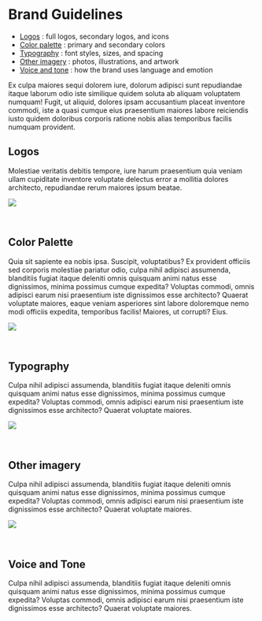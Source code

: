 
<Meta title='Design Guidelines/Brand' />

# Brand Guidelines

- [Logos](#logos) : full logos, secondary logos, and icons
- [Color palette](#color) : primary and secondary colors
- [Typography](#type) : font styles, sizes, and spacing
- [Other imagery](#imagery) : photos, illustrations, and artwork
- [Voice and tone](#voice) : how the brand uses language and emotion

Ex culpa maiores sequi dolorem iure, dolorum adipisci sunt repudiandae itaque laborum odio iste similique quidem soluta ab aliquam voluptatem numquam! Fugit, ut aliquid, dolores ipsam accusantium placeat inventore commodi, iste a quasi cumque eius praesentium maiores labore reiciendis iusto quidem doloribus corporis ratione nobis alias temporibus facilis numquam provident.

## <a id="logos"></a>Logos

Molestiae veritatis debitis tempore, iure harum praesentium quia veniam ullam cupiditate inventore voluptate delectus error a mollitia dolores architecto, repudiandae rerum maiores ipsum beatae.

<img src={LogosImage} />

<p>&nbsp;</p>

## <a id="color"></a>Color Palette

Quia sit sapiente ea nobis ipsa. Suscipit, voluptatibus? Ex provident officiis sed corporis molestiae pariatur odio, culpa nihil adipisci assumenda, blanditiis fugiat itaque deleniti omnis quisquam animi natus esse dignissimos, minima possimus cumque expedita? Voluptas commodi, omnis adipisci earum nisi praesentium iste dignissimos esse architecto? Quaerat voluptate maiores, eaque veniam asperiores sint labore doloremque nemo modi officiis expedita, temporibus facilis! Maiores, ut corrupti? Eius.

<img src={ColorsImage} />

<p>&nbsp;</p>

## <a id="type"></a>Typography

Culpa nihil adipisci assumenda, blanditiis fugiat itaque deleniti omnis quisquam animi natus esse dignissimos, minima possimus cumque expedita? Voluptas commodi, omnis adipisci earum nisi praesentium iste dignissimos esse architecto? Quaerat voluptate maiores.

<img src={TypeImage} />

<p>&nbsp;</p>

## <a id="imagery"></a>Other imagery

Culpa nihil adipisci assumenda, blanditiis fugiat itaque deleniti omnis quisquam animi natus esse dignissimos, minima possimus cumque expedita? Voluptas commodi, omnis adipisci earum nisi praesentium iste dignissimos esse architecto? Quaerat voluptate maiores.

<img src={ImageryImage} />

<p>&nbsp;</p>

## <a id='voice'></a>Voice and Tone

Culpa nihil adipisci assumenda, blanditiis fugiat itaque deleniti omnis quisquam animi natus esse dignissimos, minima possimus cumque expedita? Voluptas commodi, omnis adipisci earum nisi praesentium iste dignissimos esse architecto? Quaerat voluptate maiores.

